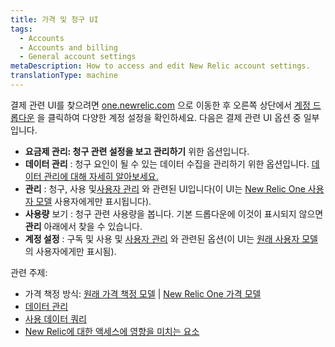 ```yaml
---
title: 가격 및 청구 UI
tags:
  - Accounts
  - Accounts and billing
  - General account settings
metaDescription: How to access and edit New Relic account settings.
translationType: machine
---
```


결제 관련 UI를 찾으려면 [one.newrelic.com](https://one.newrelic.com) 으로 이동한 후 오른쪽 상단에서 [계정 드롭다운](/docs/using-new-relic/welcome-new-relic/get-started/glossary/#account-dropdown) 을 클릭하여 다양한 계정 설정을 확인하세요. 다음은 결제 관련 UI 옵션 중 일부입니다.

* **요금제 관리: 청구 관련 설정을 보고 관리하기** 위한 옵션입니다.
* **데이터 관리** : 청구 요인이 될 수 있는 데이터 수집을 관리하기 위한 옵션입니다. [데이터 관리에 대해 자세히 알아보세요.](/docs/telemetry-data-platform/manage-data/manage-data-coming-new-relic)
* **관리** : 청구, 사용 및[사용자 관리](/docs/accounts/accounts-billing/new-relic-one-user-management/introduction-managing-users) 와 관련된 UI입니다(이 UI는 [New Relic One 사용자 모델](/docs/accounts/original-accounts-billing/original-users-roles/overview-user-models) 사용자에게만 표시됩니다).
* **사용량** 보기 : 청구 관련 사용량을 봅니다. 기본 드롭다운에 이것이 표시되지 않으면 **관리** 아래에서 찾을 수 있습니다.
* **계정 설정** : 구독 및 사용 및 [사용자 관리](/docs/accounts/original-accounts-billing/original-product-based-pricing/overview-user-models) 와 관련된 옵션(이 UI는 [원래 사용자 모델](/docs/accounts/original-accounts-billing/original-users-roles/overview-user-models) 의 사용자에게만 표시됨).

관련 주제:

* 가격 책정 방식: [원래 가격 책정 모델](/docs/accounts/original-accounts-billing/product-pricing/product-based-pricing) \| [New Relic One 가격 모델](/docs/accounts/accounts-billing/new-relic-one-pricing-billing/new-relic-one-pricing-billing)
* [데이터 관리](/docs/telemetry-data-platform/manage-data/manage-your-data)
* [사용 데이터 쿼리](/docs/accounts/accounts-billing/new-relic-one-pricing-billing/usage-queries-alerts)
* [New Relic에 대한 액세스에 영향을 미치는 요소](/docs/accounts/accounts-billing/account-structure/factors-affecting-access-features-data/)
